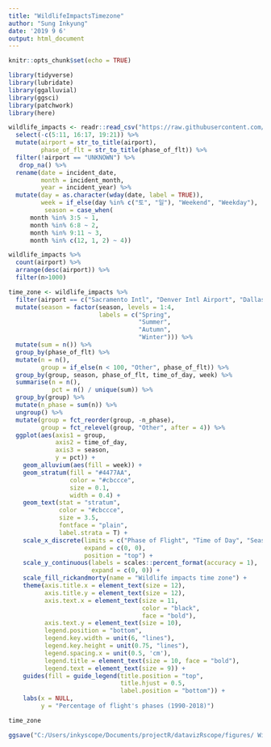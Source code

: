 ```yaml
---
title: "WildlifeImpactsTimezone"
author: "Sung Inkyung"
date: '2019 9 6'
output: html_document
---
```


```r
knitr::opts_chunk$set(echo = TRUE)
```

```r
library(tidyverse)
library(lubridate)
library(ggalluvial)
library(ggsci)
library(patchwork)
library(here)
```

```r
wildlife_impacts <- readr::read_csv("https://raw.githubusercontent.com/rfordatascience/tidytuesday/master/data/2019/2019-07-23/wildlife_impacts.csv") %>% 
  select(-c(5:11, 16:17, 19:21)) %>% 
  mutate(airport = str_to_title(airport),
         phase_of_flt = str_to_title(phase_of_flt)) %>% 
  filter(!airport == "UNKNOWN") %>% 
   drop_na() %>%  
  rename(date = incident_date,
         month = incident_month,
         year = incident_year) %>% 
  mutate(day = as.character(wday(date, label = TRUE)),
         week = if_else(day %in% c("토", "일"), "Weekend", "Weekday"),
          season = case_when(
      month %in% 3:5 ~ 1,
      month %in% 6:8 ~ 2,
      month %in% 9:11 ~ 3,
      month %in% c(12, 1, 2) ~ 4))
```

```r
wildlife_impacts %>% 
  count(airport) %>% 
  arrange(desc(airport)) %>% 
  filter(n>1000) 

time_zone <- wildlife_impacts %>% 
  filter(airport == c("Sacramento Intl", "Denver Intl Airport", "Dallas/Fort Worth Intl Arpt")) %>% 
  mutate(season = factor(season, levels = 1:4, 
                         labels = c("Spring", 
                                    "Summer", 
                                    "Autumn", 
                                    "Winter"))) %>% 
  mutate(sum = n()) %>% 
  group_by(phase_of_flt) %>% 
  mutate(n = n(),
         group = if_else(n < 100, "Other", phase_of_flt)) %>% 
  group_by(group, season, phase_of_flt, time_of_day, week) %>% 
  summarise(n = n(),
            pct = n() / unique(sum)) %>% 
  group_by(group) %>% 
  mutate(n_phase = sum(n)) %>% 
  ungroup() %>% 
  mutate(group = fct_reorder(group, -n_phase),
         group = fct_relevel(group, "Other", after = 4)) %>% 
  ggplot(aes(axis1 = group, 
             axis2 = time_of_day, 
             axis3 = season, 
             y = pct)) +
    geom_alluvium(aes(fill = week)) +
    geom_stratum(fill = "#4477AA",
                 color = "#cbccce",
                 size = 0.1, 
                 width = 0.4) +
    geom_text(stat = "stratum", 
              color = "#cbccce", 
              size = 3.5, 
              fontface = "plain", 
              label.strata = T) +
    scale_x_discrete(limits = c("Phase of Flight", "Time of Day", "Season"), 
                     expand = c(0, 0), 
                     position = "top") +
    scale_y_continuous(labels = scales::percent_format(accuracy = 1),
                       expand = c(0, 0)) +
    scale_fill_rickandmorty(name = "Wildlife impacts time zone") + 
    theme(axis.title.x = element_text(size = 12),
          axis.title.y = element_text(size = 12),
          axis.text.x = element_text(size = 11, 
                                     color = "black", 
                                     face = "bold"),
          axis.text.y = element_text(size = 10),
          legend.position = "bottom",
          legend.key.width = unit(6, "lines"),
          legend.key.height = unit(0.75, "lines"),
          legend.spacing.x = unit(0.5, 'cm'),
          legend.title = element_text(size = 10, face = "bold"),
          legend.text = element_text(size = 9)) +
    guides(fill = guide_legend(title.position = "top", 
                               title.hjust = 0.5, 
                               label.position = "bottom")) +
    labs(x = NULL, 
         y = "Percentage of flight's phases (1990-2018)")

time_zone

ggsave("C:/Users/inkyscope/Documents/projectR/datavizRscope/figures/ Wildlife-impacts-timezone.png", width = 10, height = 6)
         
```
